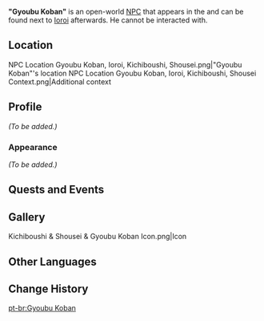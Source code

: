 {{Meta
<!-- Remove this template after adding the missing info -->
|missing_NPC_profile  = yes
}}
{{Character Infobox
|type             = Open-World NPC
|group            = Bake-Danuki
|image            = NPC Gyoubu Koban.png
|realname         = 
|region           = Inazuma
|location         = Inazuma
|affiliation      = 
|title            = 
|dialoguereward   = 
|voiceCN          = [https://zh.moegirl.org.cn/宴宁 Yan Ning ({{zh|宴宁}})]<ref name="Moonlight Amidst Dreams ZH desc">Bilibili: [https://www.bilibili.com/video/BV1SXfEYxE6P {{zh|《原神》5.4版本PV：「梦间见月明」}}] (Video Description)</ref>
|voiceJP          = 
}}
'''"Gyoubu Koban"''' is an open-world [[NPC]] that appears in the {{Quest|Tanuki-Bayashi in the Forest}} and can be found next to [[Ioroi]] afterwards. He cannot be interacted with.

==Location==
<gallery>
NPC Location Gyoubu Koban, Ioroi, Kichiboushi, Shousei.png|"Gyoubu Koban"'s location
NPC Location Gyoubu Koban, Ioroi, Kichiboushi, Shousei Context.png|Additional context
</gallery>

==Profile==
<!--detailed story/lore information goes here-->
''(To be added.)''

===Appearance===
''(To be added.)''

==Quests and Events==
{{Quests and Events}}

==Gallery==
<gallery>
Kichiboushi & Shousei & Gyoubu Koban Icon.png|Icon
</gallery>

==Other Languages==
{{Other Languages|default_hidden=1
|en      = "Gyoubu Koban"
|zhs     = 「刑部小判」
|zhs_rm  = "Xíngbù Xiǎopàn"
|zht     = 「刑部小判」
|zht_rm  = "Xíngbù Xiǎopàn"
|ja      = 「刑部小判」
|ja_rm   = "Gyoubu Koban"
|ko      = 「교부 코반」
|es      = Gyoubu Koban
|fr      = Gyoubu Koban
|ru      = Гёбу Кобан
|th      = "Gyoubu Koban"
|vi      = "Gyoubu Koban"
|de      = „Gyoubu Koban“
|id      = "Gyoubu Koban"
|pt      = "Gyobu Koban"
|tr      = "Gyoubu Koban"
|it      = Gyoubu Koban
}}

==Change History==
{{Change History|2.0}}

[[pt-br:Gyoubu Koban]]